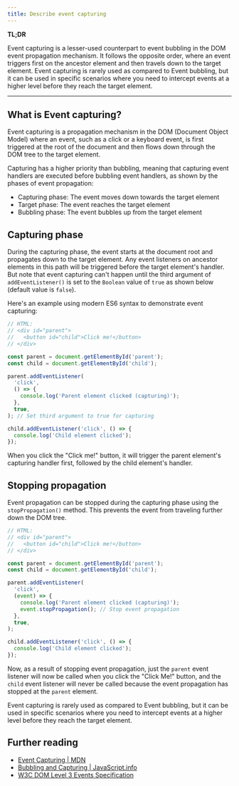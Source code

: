 ```yaml
---
title: Describe event capturing
---
```


**TL;DR**

Event capturing is a lesser-used counterpart to event bubbling in the DOM event propagation mechanism. It follows the opposite order, where an event triggers first on the ancestor element and then travels down to the target element. Event capturing is rarely used as compared to Event bubbling, but it can be used in specific scenarios where you need to intercept events at a higher level before they reach the target element.

---

## What is Event capturing?

Event capturing is a propagation mechanism in the DOM (Document Object Model) where an event, such as a click or a keyboard event, is first triggered at the root of the document and then flows down through the DOM tree to the target element.

Capturing has a higher priority than bubbling, meaning that capturing event handlers are executed before bubbling event handlers, as shown by the phases of event propagation:

- Capturing phase: The event moves down towards the target element
- Target phase: The event reaches the target element
- Bubbling phase: The event bubbles up from the target element

## Capturing phase

During the capturing phase, the event starts at the document root and propagates down to the target element. Any event listeners on ancestor elements in this path will be triggered before the target element's handler. But note that event capturing can't happen until the third argument of `addEventListener()` is set to the `Boolean` value of `true` as shown below (default value is `false`).

Here's an example using modern ES6 syntax to demonstrate event capturing:

```js
// HTML:
// <div id="parent">
//   <button id="child">Click me!</button>
// </div>

const parent = document.getElementById('parent');
const child = document.getElementById('child');

parent.addEventListener(
  'click',
  () => {
    console.log('Parent element clicked (capturing)');
  },
  true,
); // Set third argument to true for capturing

child.addEventListener('click', () => {
  console.log('Child element clicked');
});
```

When you click the "Click me!" button, it will trigger the parent element's capturing handler first, followed by the child element's handler.

## Stopping propagation

Event propagation can be stopped during the capturing phase using the `stopPropagation()` method. This prevents the event from traveling further down the DOM tree.

```js
// HTML:
// <div id="parent">
//   <button id="child">Click me!</button>
// </div>

const parent = document.getElementById('parent');
const child = document.getElementById('child');

parent.addEventListener(
  'click',
  (event) => {
    console.log('Parent element clicked (capturing)');
    event.stopPropagation(); // Stop event propagation
  },
  true,
);

child.addEventListener('click', () => {
  console.log('Child element clicked');
});
```

Now, as a result of stopping event propagation, just the `parent` event listener will now be called when you click the "Click Me!" button, and the `child` event listener will never be called because the event propagation has stopped at the `parent` element.

Event capturing is rarely used as compared to Event bubbling, but it can be used in specific scenarios where you need to intercept events at a higher level before they reach the target element.

## Further reading

- [Event Capturing | MDN](https://developer.mozilla.org/en-US/docs/Learn/JavaScript/Building_blocks/Events#event_capture)
- [Bubbling and Capturing | JavaScript.info](https://javascript.info/bubbling-and-capturing)
- [W3C DOM Level 3 Events Specification](https://www.w3.org/TR/DOM-Level-3-Events/#event-flow)
